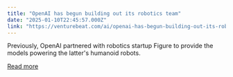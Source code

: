 ```yaml
---
title: "OpenAI has begun building out its robotics team"
date: "2025-01-10T22:45:57.000Z"
link: "https://venturebeat.com/ai/openai-has-begun-building-out-its-robotics-team/"
---
```


Previously, OpenAI partnered with robotics startup Figure to provide the models powering the latter's humanoid robots.

[Read more](https://venturebeat.com/ai/openai-has-begun-building-out-its-robotics-team/)

